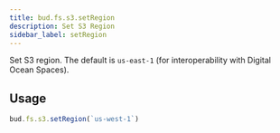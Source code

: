 ```yaml
---
title: bud.fs.s3.setRegion
description: Set S3 Region
sidebar_label: setRegion
---
```


Set S3 region. The default is `us-east-1` (for interoperability with Digital Ocean Spaces).

## Usage

```typescript
bud.fs.s3.setRegion(`us-west-1`)
```
